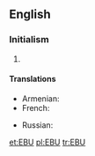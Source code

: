 {{also|ebu|.ebu}}
==English==

===Initialism===
{{rfc-header|Initialism}}
{{head|en|initialism}}

# {{w|European Broadcasting Union}}

====Translations====
{{trans-top|European Broadcasting Union}}
* Armenian: {{t|hy|ԵՀՄ}}
* French: {{t|fr|UER}}
{{trans-mid}}
* Russian: {{t|ru|ЕВС}}
{{trans-bottom}}

[[et:EBU]]
[[pl:EBU]]
[[tr:EBU]]